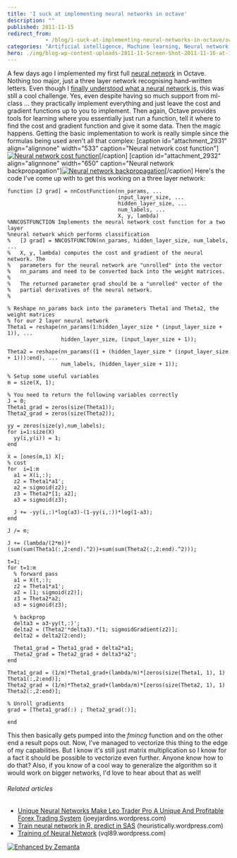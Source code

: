 ```yaml
---
title: 'I suck at implementing neural networks in octave'
description: ""
published: 2011-11-15
redirect_from: 
            - /blog/i-suck-at-implementing-neural-networks-in-octave/swizec/2929
categories: "Artificial intelligence, Machine learning, Neural network, Octave, Uncategorized"
hero: ./img/blog-wp-content-uploads-2011-11-Screen-Shot-2011-11-16-at-1.07.26-AM.png
---
```

A few days ago I implemented my first full [neural network](http://en.wikipedia.org/wiki/Neural_network "Neural network") in Octave. Nothing too major, just a three layer network recognising hand-written letters. Even though I [finally understood what a neural network is](http://swizec.com/blog/i-think-i-finally-understand-what-a-neural-network-is/swizec/2891 "I think I finally understand what a neural network is"), this was still a cool challenge. Yes, even despite having so much support from ml-class ... they practically implement everything and just leave the cost and gradient functions up to you to implement. Then again, Octave provides tools for learning where you essentially just run a function, tell it where to find the cost and gradient function and give it some data. Then the magic happens. Getting the basic implementation to work is really simple since the formulas being used aren&#x27;t all that complex: \[caption id=&quot;attachment_2931&quot; align=&quot;alignnone&quot; width=&quot;533&quot; caption=&quot;Neural network cost function&quot;][![Neural network cost function](http://swizec.com/blog/wp-content/uploads/2011/11/Screen-Shot-2011-11-16-at-1.07.26-AM.png "Neural network cost function")](./img/blog-wp-content-uploads-2011-11-Screen-Shot-2011-11-16-at-1.07.26-AM.png)\[/caption] \[caption id=&quot;attachment_2932&quot; align=&quot;alignnone&quot; width=&quot;650&quot; caption=&quot;Neural network backpropagation&quot;][![Neural network backpropagation](http://swizec.com/blog/wp-content/uploads/2011/11/Screen-Shot-2011-11-16-at-1.08.17-AM.png "Neural network backpropagation")](./img/blog-wp-content-uploads-2011-11-Screen-Shot-2011-11-16-at-1.08.17-AM.png)\[/caption] Here&#x27;s the code I&#x27;ve come up with to get this working on a three layer network:

```
function [J grad] = nnCostFunction(nn_params, ...
                                   input_layer_size, ...
                                   hidden_layer_size, ...
                                   num_labels, ...
                                   X, y, lambda)
%NNCOSTFUNCTION Implements the neural network cost function for a two layer
%neural network which performs classification
%   [J grad] = NNCOSTFUNCTON(nn_params, hidden_layer_size, num_labels, ...
%   X, y, lambda) computes the cost and gradient of the neural network. The
%   parameters for the neural network are "unrolled" into the vector
%   nn_params and need to be converted back into the weight matrices.
%
%   The returned parameter grad should be a "unrolled" vector of the
%   partial derivatives of the neural network.
%

% Reshape nn_params back into the parameters Theta1 and Theta2, the weight matrices
% for our 2 layer neural network
Theta1 = reshape(nn_params(1:hidden_layer_size * (input_layer_size + 1)), ...
                 hidden_layer_size, (input_layer_size + 1));

Theta2 = reshape(nn_params((1 + (hidden_layer_size * (input_layer_size + 1))):end), ...
                 num_labels, (hidden_layer_size + 1));

% Setup some useful variables
m = size(X, 1);

% You need to return the following variables correctly
J = 0;
Theta1_grad = zeros(size(Theta1));
Theta2_grad = zeros(size(Theta2));

yy = zeros(size(y),num_labels);
for i=1:size(X)
  yy(i,y(i)) = 1;
end

X = [ones(m,1) X];
% cost
for  i=1:m
  a1 = X(i,:);
  z2 = Theta1*a1';
  a2 = sigmoid(z2);
  z3 = Theta2*[1; a2];
  a3 = sigmoid(z3);

  J += -yy(i,:)*log(a3)-(1-yy(i,:))*log(1-a3);
end

J /= m;

J += (lambda/(2*m))*(sum(sum(Theta1(:,2:end).^2))+sum(sum(Theta2(:,2:end).^2)));

t=1;
for t=1:m
  % forward pass
  a1 = X(t,:);
  z2 = Theta1*a1';
  a2 = [1; sigmoid(z2)];
  z3 = Theta2*a2;
  a3 = sigmoid(z3);

  % backprop
  delta3 = a3-yy(t,:)';
  delta2 = (Theta2'*delta3).*[1; sigmoidGradient(z2)];
  delta2 = delta2(2:end);

  Theta1_grad = Theta1_grad + delta2*a1;
  Theta2_grad = Theta2_grad + delta3*a2';
end

Theta1_grad = (1/m)*Theta1_grad+(lambda/m)*[zeros(size(Theta1, 1), 1) Theta1(:,2:end)];
Theta2_grad = (1/m)*Theta2_grad+(lambda/m)*[zeros(size(Theta2, 1), 1) Theta2(:,2:end)];

% Unroll gradients
grad = [Theta1_grad(:) ; Theta2_grad(:)];

end
```

This then basically gets pumped into the _fmincg_ function and on the other end a result pops out. Now, I&#x27;ve managed to vectorize this thing to the edge of my capabilities. But I know it&#x27;s still just matrix multiplication so I know for a fact it should be possible to vectorize even further. Anyone know how to do that? Also, if you know of a cool way to generalize the algorithm so it would work on bigger networks, I&#x27;d love to hear about that as well!

###### Related articles

- [Unique Neural Networks Make Leo Trader Pro A Unique And Profitable Forex Trading System](http://joeyjardins.wordpress.com/2011/10/22/unique-neural-networks-make-leo-trader-pro-a-unique-and-profitable-forex-trading-system/) (joeyjardins.wordpress.com)
- [Train neural network in R, predict in SAS](http://heuristically.wordpress.com/2011/11/11/train-neural-network-in-r-predict-in-sas/) (heuristically.wordpress.com)
- [Training of Neural Network](http://vql89.wordpress.com/2011/10/26/training-of-neural-network/) (vql89.wordpress.com)

[![Enhanced by Zemanta](http://img.zemanta.com/zemified_e.png?x-id=2cd7a0e7-5dea-4e23-8cd7-086d494a8ef1)](http://www.zemanta.com/ "Enhanced by Zemanta")